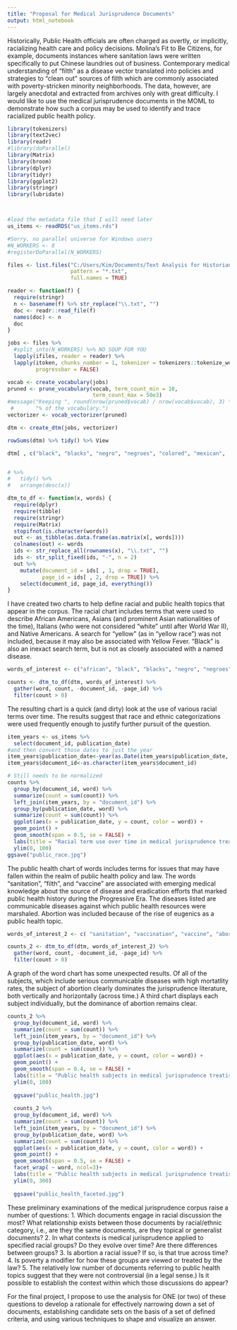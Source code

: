 ```yaml
---
title: "Proposal for Medical Jurisprudence Documents"
output: html_notebook
---
```

Historically, Public Health officials are often charged as overtly, or implicitly, racializing health care and policy decisions. Molina's Fit to Be Citizens, for example, documents instances where sanitation laws were written specifically to put Chinese laundries out of business. Contemporary medical understanding of "filth" as a disease vector translated into policies and strategies to "clean out" sources of filth which are commonly associated with poverty-stricken minority neighborhoods. 
The data, however, are largely anecdotal and extracted from archives only with great difficulty. I would like to use the medical jurisprudence documents in the MOML to demonstrate how such a corpus may be used to identify and trace racialized public health policy. 

```r
library(tokenizers)
library(text2vec)
library(readr)
#library(doParallel)
library(Matrix)
library(broom)
library(dplyr)
library(tidyr)
library(ggplot2)
library(stringr)
library(lubridate)



#load the metadata file that I will need later
us_items <- readRDS("us_items.rds")

#Sorry, no parallel universe for Windows users
#N_WORKERS <- 8
#registerDoParallel(N_WORKERS)
```

```r
files <- list.files("C:/Users/Kim/Documents/Text Analysis for Historians/medical_documents", 
                    pattern = "*.txt",
                    full.names = TRUE)

reader <- function(f) {
  require(stringr)
  n <- basename(f) %>% str_replace("\\.txt", "")
  doc <- readr::read_file(f)
  names(doc) <- n
  doc
}

jobs <- files %>% 
  #split_into(N_WORKERS) %>% NO SOUP FOR YOU
  lapply(ifiles, reader = reader) %>% 
  lapply(itoken, chunks_number = 1, tokenizer = tokenizers::tokenize_words,
         progressbar = FALSE)

vocab <- create_vocabulary(jobs)
pruned <- prune_vocabulary(vocab, term_count_min = 10,
                           term_count_max = 50e3)
#message("Keeping ", round(nrow(pruned$vocab) / nrow(vocab$vocab), 3) * 100,
 #       "% of the vocabulary.")
vectorizer <- vocab_vectorizer(pruned)

dtm <- create_dtm(jobs, vectorizer)
```

```r

rowSums(dtm) %>% tidy() %>% View

dtm[ , c("black", "blacks", "negro", "negroes", "colored", "mexican",  "chinese", "japanese", "asiatic", "italian")] %>% tidy() %>% View


# %>% 
#   tidy() %>% 
#   arrange(desc(x))
```

```r

dtm_to_df <- function(x, words) {
  require(dplyr)
  require(tibble)
  require(stringr)
  require(Matrix)
  stopifnot(is.character(words))
  out <- as_tibble(as.data.frame(as.matrix(x[, words])))
  colnames(out) <- words
  ids <- str_replace_all(rownames(x), "\\.txt", "")
  ids <- str_split_fixed(ids, "-", n = 2)
  out %>% 
    mutate(document_id = ids[ , 1, drop = TRUE],
           page_id = ids[ , 2, drop = TRUE]) %>% 
    select(document_id, page_id, everything())
}
```
I have created two charts to help define racial and public health topics that appear in the corpus.  The racial chart includes terms that were used to describe African Americans, Asians (and prominent Asian nationalities of the time), Italians (who were not considered "white" until after World War II), and Native Americans.  A search for "yellow" (as in "yellow race") was not included, because it may also be associated with Yellow Fever. "Black" is also an inexact search term, but is not as closely associated with a named disease.
```r
words_of_interest <- c("african", "black", "blacks", "negro", "negroes", "colored", "mexican",  "chinese", "japanese", "asiatic",  "italian", "indian")

counts <- dtm_to_df(dtm, words_of_interest) %>% 
  gather(word, count, -document_id, -page_id) %>% 
  filter(count > 0)
```
The resulting chart is a quick (and dirty) look at the use of various racial terms over time. The results suggest that race and ethnic categorizations were used frequently enough to justify further pursuit of the question.
```r
item_years <- us_items %>% 
  select(document_id, publication_date)
#and then convert those dates to just the year
item_years$publication_date<-year(as.Date(item_years$publication_date, origin = '1900-1-1'))
item_years$document_id<-as.character(item_years$document_id)

# Still needs to be normalized
counts %>% 
  group_by(document_id, word) %>% 
  summarize(count = sum(count)) %>% 
  left_join(item_years, by = "document_id") %>% 
  group_by(publication_date, word) %>% 
  summarize(count = sum(count)) %>% 
  ggplot(aes(x = publication_date, y = count, color = word)) +
  geom_point() +
  geom_smooth(span = 0.5, se = FALSE) +
  labs(title = "Racial term use over time in medical jurisprudence treatises") + 
  ylim(0, 100)
ggsave("public_race.jpg")
```
The public health chart of words includes terms for issues that may have fallen within the realm of public health policy and law. The words "sanitation", "filth", and "vaccine" are associated with emerging medical knowledge about the source of disease and eradication efforts that marked public health history during the Progressive Era. The diseases listed are communicable diseases against which public health resources were marshaled. Abortion was included because of the rise of eugenics as a public health topic.
```r

words_of_interest_2 <- c( "sanitation", "vaccination", "vaccine", "abortion",  "epidemic", "influenza", "filth", "typhoid", "smallpox", "tuberculosis",  "syphilis", "gonorrhea", "gonorrhoea")

counts_2 <- dtm_to_df(dtm, words_of_interest_2) %>% 
  gather(word, count, -document_id, -page_id) %>% 
  filter(count > 0)
```

A graph of the word chart has some unexpected results. Of all of the subjects, which include serious communicable diseases with high mortatlity rates, the subject of abortion clearly dominates the jurisprudence literature, both vertically and horizontally (across time.)  A third chart displays each subject individually, but the dominance of abortion remains clear.
```r
counts_2 %>% 
  group_by(document_id, word) %>% 
  summarize(count = sum(count)) %>% 
  left_join(item_years, by = "document_id") %>% 
  group_by(publication_date, word) %>% 
  summarize(count = sum(count)) %>% 
  ggplot(aes(x = publication_date, y = count, color = word)) +
  geom_point() +
  geom_smooth(span = 0.4, se = FALSE) +
  labs(title = "Public health subjects in medical jurisprudence treatises")# + 
  ylim(0, 100)
  
  ggsave("public_health.jpg")
  
  counts_2 %>% 
  group_by(document_id, word) %>% 
  summarize(count = sum(count)) %>% 
  left_join(item_years, by = "document_id") %>% 
  group_by(publication_date, word) %>% 
  summarize(count = sum(count)) %>% 
  ggplot(aes(x = publication_date, y = count, color = word)) +
  geom_point() +
  geom_smooth(span = 0.5, se = FALSE) +
  facet_wrap( ~ word, ncol=3)+
  labs(title = "Public health subjects in medical jurisprudence treatises") + 
  ylim(0, 300)
  
  ggsave("public_health_faceted.jpg")
```
These preliminary examinations of the medical jurisprudence corpus raise a number of questions:
1. Which documents engage in racial discussion the most? What relationship exists between those documents by racial/ethnic category, i.e., are they the same documents, are they topical or generalist documents?
2. In what contexts is medical jurisprudence applied to specified racial groups? Do they evolve over time? Are there differences between groups?
3. Is abortion a racial issue? If so, is that true across time?
4. Is poverty a modifier for how these groups are viewed or treated by the law?
5. The relatively low number of documents referring to public health topics suggest that they were not controversial (in a legal sense.)  Is it possible to establish the context within which those discussions do appear?

For the final project, I propose to use the analysis for ONE (or two) of these questions to develop a rationale for effectively narrowing down a set of documents, establishing candidate sets on the basis of a set of defined criteria, and using various techniques to shape and visualize an answer.

